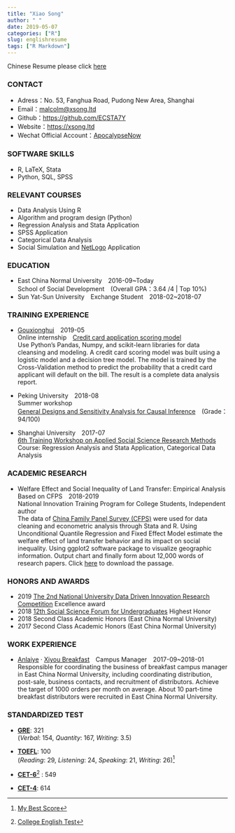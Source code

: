 ```yaml
---
title: "Xiao Song"
author: " "
date: 2019-05-07
categories: ["R"]
slug: englishresume
tags: ["R Markdown"]
---
```

Chinese Resume please click [here](/chnresume/)

### CONTACT

+ Adress：No. 53, Fanghua Road, Pudong New Area, Shanghai
+ Email：<malcolm@xsong.ltd>
+ Github：<https://github.com/ECSTA7Y>
+ Website：<https://xsong.ltd>
+ Wechat Official Account：[ApocalypseNow](https://mp.weixin.qq.com/s/yyJ3l7RTImYTKDrIynwmPA)

### SOFTWARE SKILLS
+ R, LaTeX, Stata 
+ Python, SQL, SPSS 

### RELEVANT COURSES

+ Data Analysis Using R
+ Algorithm and program design (Python)
+ Regression Analysis and Stata Application
+ SPSS Application
+ Categorical Data Analysis
+ Social Simulation and [NetLogo](http://ccl.northwestern.edu/netlogo/) Application

### EDUCATION

+ East China Normal University&emsp;2016-09~Today    
School of Social Development&emsp;(Overall GPA：3.64 /4 | Top 10%)
+ Sun Yat-Sun University&emsp;Exchange Student&emsp;2018-02~2018-07


### TRAINING EXPERIENCE

+ [Gouxionghui](http://www.xiong99.com.cn/about.php)&emsp;2019-05  
Online internship&emsp;[Credit card application scoring model](https://mp.weixin.qq.com/s/bbxWicZfk5ZMl27LbI0E1Q)   
Use Python's Pandas, Numpy, and scikit-learn libraries for data cleansing and modeling. A credit card scoring model was built using a logistic model and a decision tree model. The model is trained by the Cross-Validation method to predict the probability that a credit card applicant will default on the bill. The result is a complete data analysis report.

+ Peking University&emsp;2018-08  
Summer workshop  
[General Designs and Sensitivity Analysis for Causal Inference](http://www.oir.pku.edu.cn/umich/jxsz1/nsqkczsjz2018.htm)&emsp;(Grade：94/100)

+ Shanghai University&emsp;2017-07  
[6th Training Workshop on Applied Social Science Research Methods](http://caser.ust.hk/?act=course_main&id=16)  
Course: Regression Analysis and Stata Application,  Categorical Data Analysis



### ACADEMIC RESEARCH

+ Welfare Effect and Social Inequality of Land Transfer: Empirical Analysis Based on CFPS&emsp;2018-2019    
National Innovation Training Program for College Students,  Independent author  
The data of [China Family Panel Survey (CFPS)](http://www.isss.pku.edu.cn/cfps/) were used for data cleaning and econometric analysis through Stata and R. Using Unconditional Quantile Regression and Fixed Effect Model estimate the welfare effect of land transfer behavior and its impact on social inequality. Using ggplot2 software package to visualize geographic information. Output chart and finally form about 12,000 words of research papers. Click [here](https://raw.githubusercontent.com/ECSTA7Y/Landtransfer/master/%E5%AD%A6%E5%B9%B4%E8%AE%BA%E6%96%87.pdf) to download the passage.



### HONORS AND AWARDS 

+ 2019 [The 2nd National University Data Driven Innovation Research Competition](http://opendata.pku.edu.cn/competition-2019.xhtml;jsessionid=200f6d0adbfa75292afed361235f) Excellence award
+ 2018 [12th Social Science Forum for Undergraduates](http://www.shupl.edu.cn/2018/1125/c1168a51557/page.htm) Highest Honor
+ 2018 Second Class Academic Honors (East China Normal University)
+ 2017 Second Class Academic Honors (East China Normal University)

### WORK EXPERIENCE

+ [Anlaiye](http://www.anlaiye.com.cn/index.html) · [Xiyou Breakfast](https://www.sohu.com/a/166510488_259362)&emsp;Campus Manager&emsp;2017-09~2018-01  
Responsible for coordinating the business of breakfast campus manager in East China Normal University, including coordinating distribution, post-sale, business contacts, and recruitment of distributors. 
Achieve the target of 1000 orders per month on average. About 10 part-time breakfast distributors were recruited in East China Normal University.






### STANDARDIZED TEST

+ **[GRE](https://www.ets.org/gre)**: 321   
(*Verbal*: 154, *Quantity*: 167, *Writing*: 3.5)  

+ **[TOEFL](https://www.ets.org/toefl)**: 100   
(*Reading*: 29, *Listening*: 24, *Speaking*: 21, *Writing*: 26)[^toefl]

+ **[CET-6](http://cet.neea.edu.cn/)**[^cet] : 549
+ **[CET-4](http://cet.neea.edu.cn/)**: 614

[^toefl]: [My Best Score](https://www.ets.org/toefl/institutions/scores/)
[^cet]: [College English Test](http://www.cet.edu.cn/)
